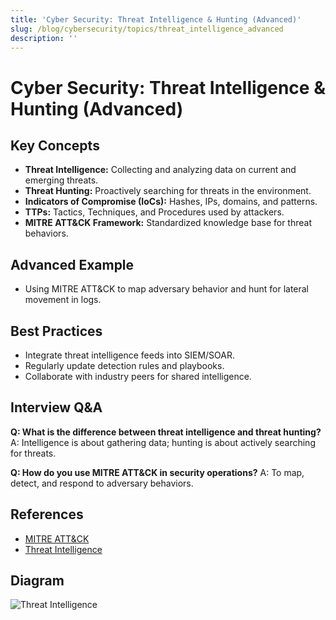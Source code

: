 ```yaml
---
title: 'Cyber Security: Threat Intelligence & Hunting (Advanced)'
slug: /blog/cybersecurity/topics/threat_intelligence_advanced
description: ''
---
```

# Cyber Security: Threat Intelligence & Hunting (Advanced)

## Key Concepts
- **Threat Intelligence:** Collecting and analyzing data on current and emerging threats.
- **Threat Hunting:** Proactively searching for threats in the environment.
- **Indicators of Compromise (IoCs):** Hashes, IPs, domains, and patterns.
- **TTPs:** Tactics, Techniques, and Procedures used by attackers.
- **MITRE ATT&CK Framework:** Standardized knowledge base for threat behaviors.

## Advanced Example
- Using MITRE ATT&CK to map adversary behavior and hunt for lateral movement in logs.

## Best Practices
- Integrate threat intelligence feeds into SIEM/SOAR.
- Regularly update detection rules and playbooks.
- Collaborate with industry peers for shared intelligence.

## Interview Q&A
**Q: What is the difference between threat intelligence and threat hunting?**
A: Intelligence is about gathering data; hunting is about actively searching for threats.

**Q: How do you use MITRE ATT&CK in security operations?**
A: To map, detect, and respond to adversary behaviors.

## References
- [MITRE ATT&CK](https://attack.mitre.org/)
- [Threat Intelligence](https://www.cisa.gov/topics/cyber-threats/threat-intelligence)

## Diagram
![Threat Intelligence](https://attack.mitre.org/images/mitre-attack-threat-intelligence.png)

